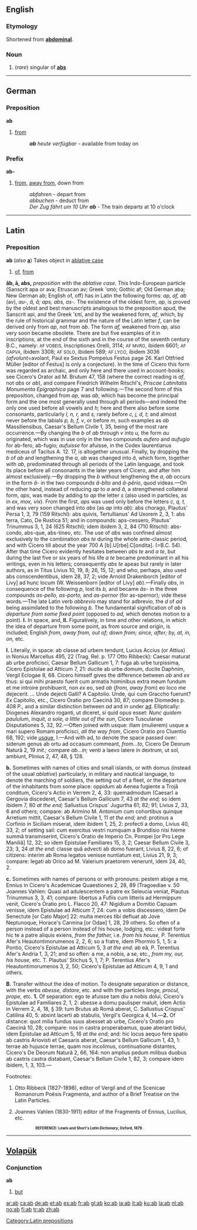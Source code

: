 {{See|Ab}}
==English==
===Etymology===
Shortened from '''[[abdominal]]'''.

===Noun===
{{en-noun-reg}}

#(''rare'') singular of '''[[abs]]'''

----
== German ==
=== Preposition ===
'''ab'''

#[[from]]
#:'''''ab''' heute verfügbar'' - available from today on

=== Prefix ===
'''ab-'''

#[[from]], [[away from]], down from
#:''abfahren'' - depart from
#:''abbuchen'' - deduct from
#:''Der Zug fährt um 10 Uhr '''ab''''' - The train departs at 10 o'clock

----
==Latin==
{{rfc}}
=== Preposition ===
'''ab''' (''also'' '''[[a]]''')
Takes object in [[ablative case]]

#[[of]], [[from]]

'''ăb, ā, abs,''' ''preposition'' with the ''ablative case''. This Indo-European particle (Sanscrit apa or ava; Etruscan av; Greek '&alpha;&pi;&oacute;; Gothic af; Old German aba; New German ab; English of, off) has in Latin the following forms: ''ap, af, ab'' (av), ''au-, &acirc;, ă; aps, abs, as-.'' The existence of the oldest form, ''ap,'' is proved by the oldest and best manuscripts analogous to the preposition apud, the Sanscrit api, and the Greek '&epsilon;&pi;&iacute;, and by the weakened form, ''af'', which, by the rule of historical grammar and the nature of the Latin letter ''f'', can be derived only from ''ap'', not from ''ab''. The form ''af,'' weakened from ''ap,'' also very soon became obsolete. There are but five examples of it in inscriptions, at the end of the sixth and in the course of the seventh century B.C., namely: <small>AF VOBEIS,</small> Inscriptiones Orelli, 3114; <small>AF MVRO</small>, ibidem 6601; <small>AF CAPVA</small>, ibidem 3308; <small>AF SOLO</small>, ibidem 589; <small>AF LYCO</small>, ibidem 3036 (''afvolunt''=avolant, Paul ex Sextus Pompeius Festus page 26. Karl Ottfried M&uuml;ller [editor of Festus] is only a conjecture). In the time of Cicero this form was regarded as archaic, and only here and there used in account-books; see Cicero's Orator ad M. Brutum 47, 158 (where the correct reading is ''af'', not ''abs'' or ''ab''), and compare Friedrich Wilhelm Ritschl's, ''Priscae Latinitatis Monumenta Epigraphica'' page 7 and following.&mdash;The second form of this preposition, changed from ''ap'', was ''ab'', which has become the principal form and the one most generally used through all periods&mdash;and indeed the only one used before all vowels and ''h;'' here and there also before some consonants, particularly ''l, n, r,'' and ''s;'' rarely before ''c, j, d, t;'' and almost never before the labials ''p, b, f, v'', or before ''m,'' such examples as ''ab'' Massiliensibus, Caesar's Bellum Civile 1, 35, being of the most rare occurrence.&mdash;By changing the ''b'' of ''ab'' through ''v'' into ''u,'' the form ''au'' originated, which was in use only in the two compounds ''aufero'' and ''aufugio'' for ab-fero, ab-fugio; ''aufuisse'' for afuisse, in the Codex laurentianus mediceus of Tacitus A. 12. 17, is altogether unusual. Finally, by dropping the ''b'' of ''ab'' and lengthening the ''a'', ''ab'' was changed into ''&acirc;'', which form, together with ''ab'', predominated through all periods of the Latin language, and took its place before all consonants in the later years of Cicero, and after him almost exclusively.&mdash;By dropping the ''b'' without lengthening the ''a'', ''ab'' occurs in the form ''ă-'' in the two compounds ''ă-b&icirc;to'' and ''ă-pĕrio'', quod videas.&mdash;On the other hand, instead of reducing ''ap'' to ''a'' and ''ă'', a strengthened collateral form, ''aps'', was made by adding to ''ap'' the letter ''s'' (also used in particles, as in ''ex, mox, vix''). From the first, ''aps'' was used only before the letters ''c, q, t,'' and was very soon changed into ''abs'' (as ''ap'' into ''ab''): abs chorago, Plautus' Persa 1, 3, 79 (159 Ritschl): abs quivis, Tertullianus' Ad Uxorem 2, 3, 1: abs terra, Cato, De Rustica 51; and in compounds: aps-cessero, Plautus' Trinummus 3, 1, 24 (625 Ritschl); idem ibidem 3, 2, 84 (710 Ritschl): abs-condo, abs-que, abs-tineo, etc. The use of ''abs'' was confined almost exclusively to the combination ''abs te'' during the whole ante-classic period, and with Cicero till about the year 700 A [b].U[rbe].C[ondita]. (=B.C. 54). After that time Cicero evidently hesitates between ''abs te'' and ''a te'', but during the last five or six years of his life ''a te'' became predominant in all his writings, even in his letters; consequently ''abs te'' apeas but rarely in later authors, as in Titus Livius 10, 19, 8; 26, 15, 12; and who, perhaps, also used abs conscendentibus, idem 28, 37, 2; vide Arnold Drakenborch [editor of Livy] ad hunc locum (W. Weissenborn [editor of Livy] ''ab'').&mdash;Finally ''abs'', in consequence of the following ''p,'' lost its ''b,'' and became ''&acirc;s-'' in the three compounds ''as-pello, as-porto,'' and ''as-pernor'' (for as-spernor); vide these words.&mdash;The late Latin verb ''abbrevio'' may stand for adbrevio, the ''d'' of ''ad'' being assimilated to the following ''b.''
The fundamental signification of ''ab'' is ''departure from some fixed point'' (opposed to ''ad'', which denotes motion to a point). '''I.''' In space, and, '''II.''' Figuratively, in time and other relations, in which the idea of departure from some point, as from source and origin, is included; English ''from, away from, out of; down from; since, after; by, at, in, on,'' etc.

'''I.''' Literally, in space: ab classe ad urbem tendunt, Lucius Accius (or Attius) in Nonius Marcellus 495, 22 (Trag. Rel. p. 177 Otto Ribbeck):{{ref|1}} Caesar maturat ab urbe proficisci, Caesar Bellum Gallicum 1, 7: fuga ab urbe turpissima, Cicero Epistolae ad Atticum 7, 21: ducite ab urbe domum, ducite Daphnim, Vergil Eclogae 8, 68. Cicero himself gives the difference between ''ab'' and ''ex'' thus: si qui mihi praesto fuerit cum armatis hominibus extra meum fundum et me introire prohibuerit, non ''ex'' eo, sed ''ab'' (''from, away from'') eo loco me dejecerit. ... Unde dejecti Galli? A Capitolio. Unde, qui cum Graccho fuerunt? ''Ex'' Capitolio, etc., Cicero Oratio pro Caecin&acirc; 30, 87; compare Diomedes p. 408 P., and a similar distinction between ''ad'' and ''in'' under [[ad]]. Elliptically: Diogenes Alexandro roganti, ut diceret, si quid opus esset: ''Nunc quidem paululum'', inquit, ''a sole, a little out of the sun'', Cicero Tusculanae Disputationes 5, 32, 92.&mdash;Often joined with usque: illam (mulierem) usque a mari supero Romam proficisci, ''all the way from'', Cicero Oratio pro Cluentio 68, 192; vide [[usque]], I.&mdash;And with ad, to denote the space passed over: siderum genus ab ortu ad occasum commeant, ''from...to'', Cicero De Deorum Natur&acirc; 2, 19 ''init.;'' compare ''ab...in;'' venti a laevo latere in dextrum, ut sol, ambiunt, Plinius 2, 47, 48, &#167; 128.

'''b.''' Sometimes with names of cities and small islands, or with domus (instead of the usual ''ablative'') particularly, in military and nautical language, to denote the marching of soldiers, the setting out of a fleet, or the departure of the inhabitants from some place: oppidum ab Aenea fugiente a Troj&acirc; conditum, Cicero's Actio in Verrem 2, 4, 33: quemadmodum (Caesar) a Gergovia discederet, Caesar's Bellum Gallicum 7, 43 ''at the end;'' so idem ibidem 7, 80 ''at the end;'' Sallustius Crispus' Jugurtha 61; 82; 91; Livius 2, 33, 6 and others; compare: ab Arimino M. Antonium cum cohortibus quinque Arretium mittit, Caesar's Bellum Civile 1, 11 ''at the end;'' and: protinus a Corfinio in Siciliam miserat, idem ibidem 1, 25, 2: profecti a domo, Livius 40, 33, 2; of setting sail: cum exercitus vestri numquam a Brundisio nisi hieme summ&acirc; transmiserint, Cicero's Oratio de Imperio Cn. Pompei [or Pro Lege Manili&acirc;] 12, 32; so idem Epistulae Familiares 15, 3, 2; Caesar Bellum Civile 3, 23; 3, 24 ''at the end:'' classe qu&acirc; advecti ab domo fuerant, Livius 8, 22, 6; of citizens: interim ab Roma legatos venisse nuntiatum est, Livius 21, 9, 3; compare: legati ab Orico ad M. Valerium praetorem venerunt, idem 24, 40, 2.

'''c.''' Sometimes with names of persons or with pronouns: pestem abige a me, Ennius in Cicero's Academicae Quaestiones 2, 28, 89 (Tragoediae v. 50 Joannes Vahlen:{{ref|2}} Quasi ad adulescentem a patre ex Seleucia veniat, Plautus Trinummus 3, 3, 41; compare: libertus a Fufiis cum litteris ad Hermippum venit, Cicero's Oratio pro L. Flacco 20, 47: Nigidium a Domitio Capuam venisse, idem Epistulae ad Atticum 7, 24: cum a vobis discessero, idem De Senectute [or Cato Major] 22: multa merces tibi defluat ab Jove Neptunoque, Horace's Carmina [or Odae] 1, 28, 29 others. So often of a person instead of a person instead of his house, lodging, etc.: videat forte hic te a patre aliquis exiens, ''from the father,'' i.e. ''from his house,'' P. Terentius Afer's Heautontimorumenos 2, 2, 6; so a fratre, idem Phormio 5, 1, 5: a Pontio, Cicero's Epistulae ad Atticum 5, 3 ''at the end:'' ab e&acirc;, P. Terentius Afer's Andria 1, 3, 21; and so often: a me, a nobis, a se, etc., ''from my, our, his house,'' etc. T. Plautus' Stichus 5, 1, 7; P. Terentius Afer's Heautontimorumenos 3, 2, 50; Cicero's Epistulae ad Atticum 4, 9, 1 and others.

'''B.''' Transfer without the idea of motion. To designate separation or distance, with the verbs ''abesse, distare'', etc. and with the particles ''longe, procul, prope,'' etc. '''1.''' Of separation: ego te afuisse tam diu a nobis dolui, Cicero's Epistulae ad Familiares 2, 1, 2: abesse a domu paulisper maluit, idem Actio in Verrem 2, 4, 18, &#167; 39: tum Brutus ab Rom&acirc; aberat, C. Sallustius Crispus' Catilina 40, 5: absint lacerti ab stabulis, Vergil's Georgica 4, 14.&mdash;'''2.''' Of distance: quot milia fundus suus abesset ab urbe, Cicero's Oratio pro Caecin&acirc; 10, 28; compare: nos in castra properabamus, quae aberant bidui, idem Epistulae ad Atticum 5, 16 ''at the end''; and: hic locus aequo fere spatio ab castris Ariovisti et Caesaris aberat, Caesar's Bellum Gallicum 1, 43, 1: terrae ab hujusce terrae, quam nos incolimus, continuatione distantes, Cicero's De Deorum Natur&acirc; 2, 66, 164: non amplius pedum milibus duobus ab castris castra distabant, Caesar's Bellum Civile 1, 82, 3; compare idem ibidem, 1, 3, 103.&mdash;

Footnotes:

#{{note|1}} Otto Ribbeck (1827-1898), editor of Vergil and of the Scenicae Romanorum Po&euml;sis Fragmenta, and author of a Brief Treatise on the Latin Particles.
#{{note|2}} Joannes Vahlen (1830-1911) editor of the Fragments of Ennius, Lucilius, etc.

:::<small><small>'''REFERENCE: Lewis and Short's ''Latin Dictionary'', Oxford, 1879.'''</small></small>

----

==[[Volapük]]==
=== Conjunction ===
'''ab'''

#[[but]]

[[Category:Latin prepositions]]

[[ar:ab]]
[[ca:ab]]
[[de:ab]]
[[et:ab]]
[[es:ab]]
[[fr:ab]]
[[gl:ab]]
[[ko:ab]]
[[ia:ab]]
[[it:ab]]
[[ku:ab]]
[[la:ab]]
[[nl:ab]]
[[no:ab]]
[[fi:ab]]
[[tr:ab]]
[[zh:ab]]
